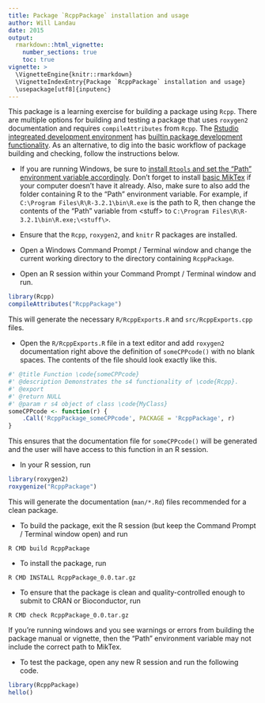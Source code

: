```yaml
---
title: Package `RcppPackage` installation and usage
author: Will Landau
date: 2015
output: 
  rmarkdown::html_vignette:
    number_sections: true
    toc: true
vignette: >
  \VignetteEngine{knitr::rmarkdown}
  \VignetteIndexEntry{Package `RcppPackage` installation and usage}
  \usepackage[utf8]{inputenc}
---
```


This package is a learning exercise for building a package using `Rcpp`. There are multiple options for building and testing a package that uses `roxygen2` documentation and requires `compileAttributes` from `Rcpp`. The [Rstudio integreated development environment](https://www.rstudio.com/products/rstudio/download/) has [builtin package development functionality](https://support.rstudio.com/hc/en-us/articles/200486488-Developing-Packages-with-RStudio). As an alternative, to dig into the basic workflow of package building and checking, follow the instructions below.

- If you are running Windows, be sure to [install `Rtools` and set the "Path" environment variable accordingly](https://www.biostat.wisc.edu/~kbroman/Rintro/Rwinpack.html).  Don't forget to install [basic MikTex](http://miktex.org/download) if your computer doesn't have it already. Also,  make sure to also add the folder containing R to the "Path" environment variable. For example, if `C:\Program Files\R\R-3.2.1\bin\R.exe` is the path to R, then change the contents of the "Path" variable from \<stuff\> to `C:\Program Files\R\R-3.2.1\bin\R.exe;\<stuff\>`.

- Ensure that the `Rcpp`, `roxygen2`, and `knitr` R packages are installed.

- Open a Windows Command Prompt / Terminal window and change the current working directory to the directory containing `RcppPackage`.
- Open an R session within your Command Prompt / Terminal window and run.

```r
library(Rcpp)
compileAttributes("RcppPackage")
```
This will generate the necessary `R/RcppExports.R` and `src/RcppExports.cpp` files.

- Open the `R/RcppExports.R` file in a text editor and add `roxygen2` documentation right above the definition of `someCPPcode()` with no blank spaces. The contents of the file should look exactly like this.

```r
#' @title Function \code{someCPPcode}
#' @description Demonstrates the s4 functionality of \code{Rcpp}.
#' @export
#' @return NULL
#' @param r s4 object of class \code{MyClass}
someCPPcode <- function(r) {
    .Call('RcppPackage_someCPPcode', PACKAGE = 'RcppPackage', r)
}
```

This ensures that the documentation file for `someCPPcode()` will be generated and the user will have access to this function in an R session.


- In your R session, run

```r
library(roxygen2)
roxygenize("RcppPackage")
``` 

This will generate the documentation (`man/*.Rd`) files recommended for a clean package.

- To build the package, exit the R session (but keep the Command Prompt / Terminal window open) and run 

```
R CMD build RcppPackage
```

- To install the package, run

```
R CMD INSTALL RcppPackage_0.0.tar.gz
```

- To ensure that the package is clean and quality-controlled enough to submit to CRAN or Bioconductor, run

```
R CMD check RcppPackage_0.0.tar.gz
```

If you're running windows and you see warnings or errors from building the package manual or vignette, then the "Path" environment variable may not include the correct path to MikTex.

- To test the package, open any new R session and run the following code.

```r
library(RcppPackage)
hello()
```




